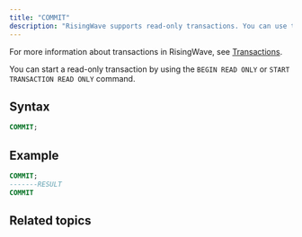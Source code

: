 ```yaml
---
title: "COMMIT"
description: "RisingWave supports read-only transactions. You can use the `COMMIT` command to commit the current transaction."
---
```


For more information about transactions in RisingWave, see [Transactions](/processing/transactions).

You can start a read-only transaction by using the `BEGIN READ ONLY` or `START TRANSACTION READ ONLY` command.

## Syntax

```sql
COMMIT;
```

## Example

```sql
COMMIT;
-------RESULT
COMMIT
```

## Related topics

<CardGroup>
  <Card
    title="Transactions"
    icon="rotate"
    iconType="solid"
    href="/processing/transactions"
    horizontal
  />
  <Card
    title="BEGIN"
    icon="play"
    iconType="solid"
    href="/sql/commands/sql-begin"
    horizontal
  />
  <Card
    title="START TRANSACTION"
    icon="play"
    iconType="solid"
    href="/sql/commands/sql-start-transaction"
    horizontal
  />
</CardGroup>
